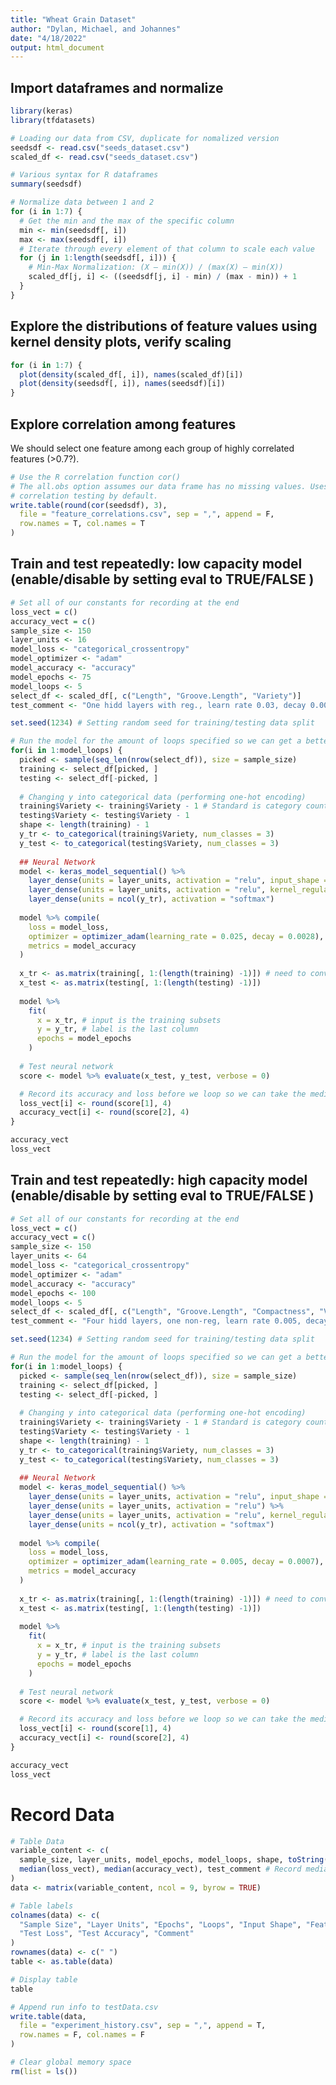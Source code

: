 ```yaml
---
title: "Wheat Grain Dataset"
author: "Dylan, Michael, and Johannes"
date: "4/18/2022"
output: html_document
---
```


## Import dataframes and normalize
```r
library(keras)
library(tfdatasets)

# Loading our data from CSV, duplicate for nomalized version
seedsdf <- read.csv("seeds_dataset.csv")
scaled_df <- read.csv("seeds_dataset.csv")

# Various syntax for R dataframes
summary(seedsdf)

# Normalize data between 1 and 2
for (i in 1:7) {
  # Get the min and the max of the specific column
  min <- min(seedsdf[, i])
  max <- max(seedsdf[, i])
  # Iterate through every element of that column to scale each value
  for (j in 1:length(seedsdf[, i])) {
    # Min-Max Normalization: (X – min(X)) / (max(X) – min(X))
    scaled_df[j, i] <- ((seedsdf[j, i] - min) / (max - min)) + 1
  }
}
```

## Explore the distributions of feature values using kernel density plots, verify scaling
```r
for (i in 1:7) {
  plot(density(scaled_df[, i]), names(scaled_df)[i])
  plot(density(seedsdf[, i]), names(seedsdf)[i])
}
```

## Explore correlation among features
We should select one feature among each group of highly correlated features (>0.7?).
```r
# Use the R correlation function cor()
# The all.obs option assumes our data frame has no missing values. Uses Pearson
# correlation testing by default.
write.table(round(cor(seedsdf), 3),
  file = "feature_correlations.csv", sep = ",", append = F,
  row.names = T, col.names = T
)
```

## Train and test repeatedly: low capacity model (enable/disable by setting eval to TRUE/FALSE )
```r
# Set all of our constants for recording at the end
loss_vect = c()
accuracy_vect = c()
sample_size <- 150
layer_units <- 16
model_loss <- "categorical_crossentropy"
model_optimizer <- "adam"
model_accuracy <- "accuracy"
model_epochs <- 75
model_loops <- 5
select_df <- scaled_df[, c("Length", "Groove.Length", "Variety")]
test_comment <- "One hidd layers with reg., learn rate 0.03, decay 0.0028"

set.seed(1234) # Setting random seed for training/testing data split

# Run the model for the amount of loops specified so we can get a better idea of its true performance
for(i in 1:model_loops) {
  picked <- sample(seq_len(nrow(select_df)), size = sample_size)
  training <- select_df[picked, ]
  testing <- select_df[-picked, ]
  
  # Changing y into categorical data (performing one-hot encoding)
  training$Variety <- training$Variety - 1 # Standard is category count from 0
  testing$Variety <- testing$Variety - 1
  shape <- length(training) - 1
  y_tr <- to_categorical(training$Variety, num_classes = 3)
  y_test <- to_categorical(testing$Variety, num_classes = 3)
  
  ## Neural Network
  model <- keras_model_sequential() %>%
    layer_dense(units = layer_units, activation = "relu", input_shape = shape) %>%
    layer_dense(units = layer_units, activation = "relu", kernel_regularizer = regularizer_l1_l2(l1 = 0.0016, l2 = 0.0016)) %>%
    layer_dense(units = ncol(y_tr), activation = "softmax")
  
  model %>% compile(
    loss = model_loss,
    optimizer = optimizer_adam(learning_rate = 0.025, decay = 0.0028),
    metrics = model_accuracy
  )
  
  x_tr <- as.matrix(training[, 1:(length(training) -1)]) # need to convert to a matrix
  x_test <- as.matrix(testing[, 1:(length(testing) -1)])
  
  model %>%
    fit(
      x = x_tr, # input is the training subsets
      y = y_tr, # label is the last column
      epochs = model_epochs
    )
  
  # Test neural network
  score <- model %>% evaluate(x_test, y_test, verbose = 0)

  # Record its accuracy and loss before we loop so we can take the median later
  loss_vect[i] <- round(score[1], 4)
  accuracy_vect[i] <- round(score[2], 4)
}

accuracy_vect
loss_vect

```

## Train and test repeatedly: high capacity model (enable/disable by setting eval to TRUE/FALSE )
```r
# Set all of our constants for recording at the end
loss_vect = c()
accuracy_vect = c()
sample_size <- 150
layer_units <- 64
model_loss <- "categorical_crossentropy"
model_optimizer <- "adam"
model_accuracy <- "accuracy"
model_epochs <- 100
model_loops <- 5
select_df <- scaled_df[, c("Length", "Groove.Length", "Compactness", "Variety")]
test_comment <- "Four hidd layers, one non-reg, learn rate 0.005, decay 0.0007"

set.seed(1234) # Setting random seed for training/testing data split

# Run the model for the amount of loops specified so we can get a better idea of its true performance
for(i in 1:model_loops) {
  picked <- sample(seq_len(nrow(select_df)), size = sample_size)
  training <- select_df[picked, ]
  testing <- select_df[-picked, ]
  
  # Changing y into categorical data (performing one-hot encoding)
  training$Variety <- training$Variety - 1 # Standard is category count from 0
  testing$Variety <- testing$Variety - 1
  shape <- length(training) - 1
  y_tr <- to_categorical(training$Variety, num_classes = 3)
  y_test <- to_categorical(testing$Variety, num_classes = 3)
  
  ## Neural Network
  model <- keras_model_sequential() %>%
    layer_dense(units = layer_units, activation = "relu", input_shape = shape) %>%
    layer_dense(units = layer_units, activation = "relu") %>%
    layer_dense(units = layer_units, activation = "relu", kernel_regularizer = regularizer_l1_l2(l1 = 0.0025, l2 = 0.0025)) %>%
    layer_dense(units = ncol(y_tr), activation = "softmax")
  
  model %>% compile(
    loss = model_loss,
    optimizer = optimizer_adam(learning_rate = 0.005, decay = 0.0007),
    metrics = model_accuracy
  )
  
  x_tr <- as.matrix(training[, 1:(length(training) -1)]) # need to convert to a matrix
  x_test <- as.matrix(testing[, 1:(length(testing) -1)])
  
  model %>%
    fit(
      x = x_tr, # input is the training subsets
      y = y_tr, # label is the last column
      epochs = model_epochs
    )
  
  # Test neural network
  score <- model %>% evaluate(x_test, y_test, verbose = 0)

  # Record its accuracy and loss before we loop so we can take the median later
  loss_vect[i] <- round(score[1], 4)
  accuracy_vect[i] <- round(score[2], 4)
}

accuracy_vect
loss_vect

```
# Record Data
```r

# Table Data
variable_content <- c(
  sample_size, layer_units, model_epochs, model_loops, shape, toString(names(training[, 1:(length(training) -1)])),
  median(loss_vect), median(accuracy_vect), test_comment # Record median of the loss and accuracy vectors
)
data <- matrix(variable_content, ncol = 9, byrow = TRUE)

# Table labels
colnames(data) <- c(
  "Sample Size", "Layer Units", "Epochs", "Loops", "Input Shape", "Feature Selection",
  "Test Loss", "Test Accuracy", "Comment"
)
rownames(data) <- c(" ")
table <- as.table(data)

# Display table
table

# Append run info to testData.csv
write.table(data,
  file = "experiment_history.csv", sep = ",", append = T,
  row.names = F, col.names = F
)

# Clear global memory space
rm(list = ls())
```